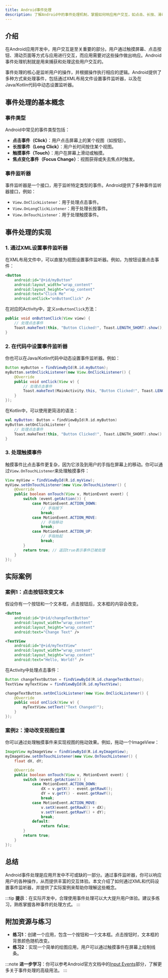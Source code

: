 ```yaml
---
title: Android事件处理
description: 了解Android中的事件处理机制，掌握如何响应用户交互，如点击、长按、滑动等操作。本文适合初学者，包含代码示例和实际案例。
---
```


## 介绍

在Android应用开发中，用户交互是至关重要的部分。用户通过触摸屏幕、点击按钮、滑动页面等方式与应用进行交互，而应用需要对这些操作做出响应。Android事件处理机制就是用来捕获和处理这些用户交互的。

事件处理的核心是监听用户的操作，并根据操作执行相应的逻辑。Android提供了多种方式来处理事件，包括通过XML布局文件设置事件监听器，以及在Java/Kotlin代码中动态设置监听器。

## 事件处理的基本概念

### 事件类型

Android中常见的事件类型包括：

- **点击事件（Click）**：用户点击屏幕上的某个视图（如按钮）。
- **长按事件（Long Click）**：用户长时间按住某个视图。
- **触摸事件（Touch）**：用户在屏幕上滑动或触摸。
- **焦点变化事件（Focus Change）**：视图获得或失去焦点时触发。

### 事件监听器

事件监听器是一个接口，用于监听特定类型的事件。Android提供了多种事件监听器接口，例如：

- `View.OnClickListener`：用于处理点击事件。
- `View.OnLongClickListener`：用于处理长按事件。
- `View.OnTouchListener`：用于处理触摸事件。

## 事件处理的实现

### 1. 通过XML设置事件监听器

在XML布局文件中，可以直接为视图设置事件监听器。例如，为按钮设置点击事件：

```xml
<Button
    android:id="@+id/myButton"
    android:layout_width="wrap_content"
    android:layout_height="wrap_content"
    android:text="Click Me"
    android:onClick="onButtonClick" />
```

在对应的Activity中，定义`onButtonClick`方法：

```java
public void onButtonClick(View view) {
    // 处理点击事件
    Toast.makeText(this, "Button Clicked!", Toast.LENGTH_SHORT).show();
}
```

### 2. 在代码中设置事件监听器

你也可以在Java/Kotlin代码中动态设置事件监听器。例如：

```java
Button myButton = findViewById(R.id.myButton);
myButton.setOnClickListener(new View.OnClickListener() {
    @Override
    public void onClick(View v) {
        // 处理点击事件
        Toast.makeText(MainActivity.this, "Button Clicked!", Toast.LENGTH_SHORT).show();
    }
});
```

在Kotlin中，可以使用更简洁的语法：

```kotlin
val myButton: Button = findViewById(R.id.myButton)
myButton.setOnClickListener {
    // 处理点击事件
    Toast.makeText(this, "Button Clicked!", Toast.LENGTH_SHORT).show()
}
```

### 3. 处理触摸事件

触摸事件比点击事件更复杂，因为它涉及到用户的手指在屏幕上的移动。你可以通过`View.OnTouchListener`来处理触摸事件：

```java
View myView = findViewById(R.id.myView);
myView.setOnTouchListener(new View.OnTouchListener() {
    @Override
    public boolean onTouch(View v, MotionEvent event) {
        switch (event.getAction()) {
            case MotionEvent.ACTION_DOWN:
                // 手指按下
                break;
            case MotionEvent.ACTION_MOVE:
                // 手指移动
                break;
            case MotionEvent.ACTION_UP:
                // 手指抬起
                break;
        }
        return true; // 返回true表示事件已被处理
    }
});
```

## 实际案例

### 案例1：点击按钮改变文本

假设你有一个按钮和一个文本框，点击按钮后，文本框的内容会改变。

```xml
<Button
    android:id="@+id/changeTextButton"
    android:layout_width="wrap_content"
    android:layout_height="wrap_content"
    android:text="Change Text" />

<TextView
    android:id="@+id/myTextView"
    android:layout_width="wrap_content"
    android:layout_height="wrap_content"
    android:text="Hello, World!" />
```

在Activity中处理点击事件：

```java
Button changeTextButton = findViewById(R.id.changeTextButton);
TextView myTextView = findViewById(R.id.myTextView);

changeTextButton.setOnClickListener(new View.OnClickListener() {
    @Override
    public void onClick(View v) {
        myTextView.setText("Text Changed!");
    }
});
```

### 案例2：滑动改变视图位置

你可以通过处理触摸事件来实现视图的拖动效果。例如，拖动一个ImageView：

```java
ImageView myImageView = findViewById(R.id.myImageView);
myImageView.setOnTouchListener(new View.OnTouchListener() {
    float dX, dY;

    @Override
    public boolean onTouch(View v, MotionEvent event) {
        switch (event.getAction()) {
            case MotionEvent.ACTION_DOWN:
                dX = v.getX() - event.getRawX();
                dY = v.getY() - event.getRawY();
                break;
            case MotionEvent.ACTION_MOVE:
                v.setX(event.getRawX() + dX);
                v.setY(event.getRawY() + dY);
                break;
            default:
                return false;
        }
        return true;
    }
});
```

## 总结

Android事件处理是应用开发中不可或缺的一部分。通过事件监听器，你可以响应用户的各种操作，从而提供丰富的交互体验。本文介绍了如何通过XML和代码设置事件监听器，并提供了实际案例来帮助你理解这些概念。

:::tip
**提示**：在实际开发中，合理使用事件处理可以大大提升用户体验。建议多练习，熟练掌握各种事件的处理方式。
:::

## 附加资源与练习

- **练习1**：创建一个应用，包含一个按钮和一个文本框。点击按钮时，文本框的背景颜色随机改变。
- **练习2**：实现一个简单的绘图应用，用户可以通过触摸事件在屏幕上绘制线条。

:::note
**进一步学习**：你可以参考Android官方文档中的[Input Events](https://developer.android.com/guide/topics/ui/ui-events)部分，了解更多关于事件处理的高级用法。
:::